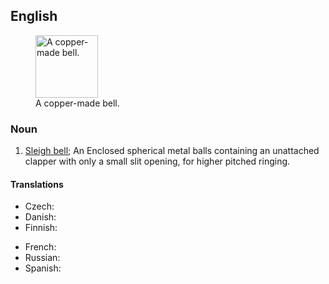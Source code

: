 ==English==
{{wikipedia}}
[[Image:Hawksbelleasttennmound.png|thumb|100px|A copper-made bell.]]

===Noun===
{{en-noun}}

# [[sleigh bell|Sleigh bell]]; An Enclosed spherical metal balls containing an unattached clapper with only a small slit opening, for higher pitched ringing.

====Translations====
{{trans-top|bell}}
* Czech: {{t+|cs|rolnička|f}}
* Danish: {{t+|da|bjælde|c}}
* Finnish: {{t|fi|kulkunen}}
{{trans-mid}}
* French: {{t|fr|grelot|m}}
* Russian: {{t|ru|бубенец|m|sc=Cyrl}}
* Spanish: {{t|es|cascabel|m}}
{{trans-bottom}}